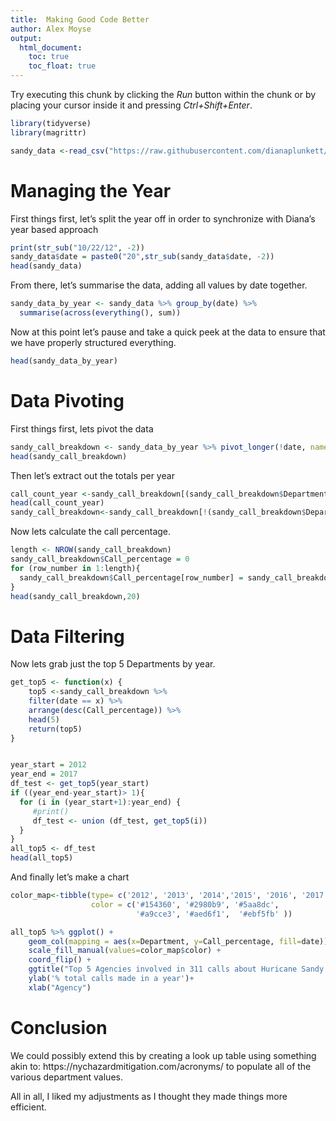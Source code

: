 ```yaml
---
title:  Making Good Code Better
author: Alex Moyse
output: 
  html_document:
    toc: true
    toc_float: true
---
```


Try executing this chunk by clicking the *Run* button within the chunk or by placing your cursor inside it and pressing *Ctrl+Shift+Enter*. 
```r
library(tidyverse)
library(magrittr)

sandy_data <-read_csv("https://raw.githubusercontent.com/dianaplunkett/607/main/sandy-311-calls-by-day.csv")
```
<H1> Managing the Year </H1>

First things first, let's split the year off in order to synchronize with Diana's year based approach

```r
print(str_sub("10/22/12", -2))
sandy_data$date = paste0("20",str_sub(sandy_data$date, -2))
head(sandy_data)
```
From there, let's summarise the data, adding all values by date together.

```r
sandy_data_by_year <- sandy_data %>% group_by(date) %>% 
  summarise(across(everything(), sum))
```

Now at this point let's pause and take a quick peek at the data to ensure that we have properly structured everything.

```r
head(sandy_data_by_year)
```

<H1> Data Pivoting </H1>

First things first, lets pivot the data

```r
sandy_call_breakdown <- sandy_data_by_year %>% pivot_longer(!date, names_to = "Department", values_to = "Call_Count", values_drop_na = TRUE)
head(sandy_call_breakdown)
```

Then let's extract out the totals per year

```r
call_count_year <-sandy_call_breakdown[(sandy_call_breakdown$Department=="total"),]
head(call_count_year)
sandy_call_breakdown<-sandy_call_breakdown[!(sandy_call_breakdown$Department=="total"),]
```

Now lets calculate the call percentage. 

```r
length <- NROW(sandy_call_breakdown)
sandy_call_breakdown$Call_percentage = 0
for (row_number in 1:length){
  sandy_call_breakdown$Call_percentage[row_number] = sandy_call_breakdown$Call_Count[row_number]/(call_count_year$Call_Count[call_count_year$date==sandy_call_breakdown$date[row_number]])
}
head(sandy_call_breakdown,20)
```

<H1> Data Filtering </H1>
Now lets grab just the top 5 Departments by year.

```r
get_top5 <- function(x) {
    top5 <-sandy_call_breakdown %>% 
    filter(date == x) %>%
    arrange(desc(Call_percentage)) %>%
    head(5)
    return(top5)
}


year_start = 2012
year_end = 2017
df_test <- get_top5(year_start)
if ((year_end-year_start)> 1){
  for (i in (year_start+1):year_end) {
     #print()
     df_test <- union (df_test, get_top5(i))
  }
}
all_top5 <- df_test
head(all_top5)
```

And finally let's make a chart

```r
color_map<-tibble(type= c('2012', '2013', '2014','2015', '2016', '2017'), 
                  color = c('#154360', '#2980b9', '#5aa8dc', 
                            '#a9cce3', '#aed6f1',  '#ebf5fb' ))

all_top5 %>% ggplot() +
    geom_col(mapping = aes(x=Department, y=Call_percentage, fill=date)) + 
    scale_fill_manual(values=color_map$color) +
    coord_flip() +
    ggtitle("Top 5 Agencies involved in 311 calls about Huricane Sandy by Year") + 
    ylab('% total calls made in a year')+
    xlab("Agency")
```
<H1> Conclusion </H1>   

We could possibly extend this by creating a look up table using something akin to: https://nychazardmitigation.com/acronyms/ to populate all of the various department values. 

All in all, I liked my adjustments as I thought they made things more efficient. 